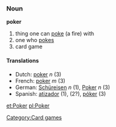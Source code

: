 ===Noun===
'''poker'''
{{wikipedia}}
# thing one can [[poke]] (a fire) with
# one who [[pokes]]
# card game


====Translations====
*Dutch: [[poker]] ''n'' (3)
*French: [[poker]] ''m'' (3)
*German: [[Schüreisen]] ''n'' (1), [[Poker]] ''n'' (3)
*Spanish: [[atizador]] (1), (2?), [[póker]] (3)

[[Category:Card games]]

[[et:Poker]]
[[pl:Poker]]